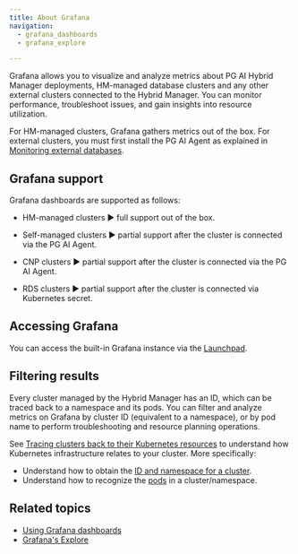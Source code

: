 ```yaml
---
title: About Grafana
navigation:
  - grafana_dashboards
  - grafana_explore

---
```


Grafana allows you to visualize and analyze metrics about PG AI Hybrid Manager deployments, HM-managed database clusters and any other external clusters connected to the Hybrid Manager.
You can monitor performance, troubleshoot issues, and gain insights into resource utilization.

For HM-managed clusters, Grafana gathers metrics out of the box. For external clusters, you must first install the PG AI Agent as explained in [Monitoring external databases](../mon_ext_dbs).

## Grafana support

Grafana dashboards are supported as follows:

-   HM-managed clusters ► full support out of the box.

-   Self-managed clusters ► partial support after the cluster is connected via the PG AI Agent. 

-   CNP clusters ► partial support after the cluster is connected via the PG AI Agent.

-   RDS clusters ► partial support after the cluster is connected via Kubernetes secret.

## Accessing Grafana

You can access the built-in Grafana instance via the [Launchpad](../../launchpad).

## Filtering results

Every cluster managed by the Hybrid Manager has an ID, which can be traced back to a namespace and its pods. You can filter and analyze metrics on Grafana by cluster ID (equivalent to a namespace), or by pod name to perform troubleshooting and resource planning operations. 

See [Tracing clusters back to their Kubernetes resources](../../cluster-management/manage-clusters/trace-clusters.mdx) to understand how Kubernetes infrastructure relates to your cluster. More specifically: 

-   Understand how to obtain the [ID and namespace for a cluster](../../cluster-management/manage-clusters/trace-clusters.mdx#using-hcp-to-collate-the-cluster-to-its-namespace).
-   Understand how to recognize the [pods](../../cluster-management/manage-clusters/trace-clusters.mdx#pods) in a cluster/namespace.

## Related topics

-   [Using Grafana dashboards](grafana_dashboards)
-   [Grafana's Explore](grafana_explore.mdx)

